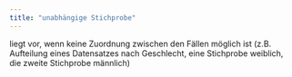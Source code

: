 ```yaml
---
title: "unabhängige Stichprobe"
---
```


liegt vor, wenn keine Zuordnung zwischen den Fällen möglich ist (z.B. Aufteilung eines Datensatzes nach Geschlecht, eine Stichprobe weiblich, die zweite Stichprobe männlich)


